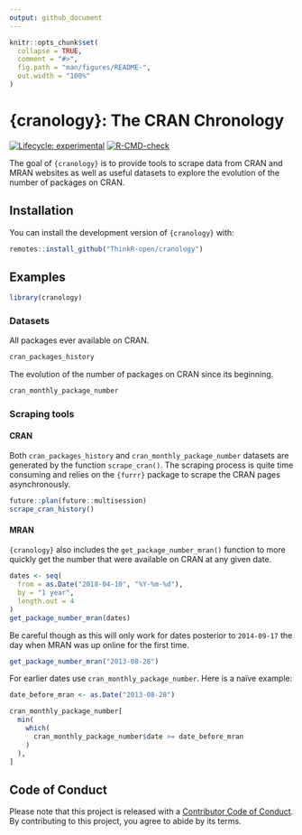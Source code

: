 ```yaml
---
output: github_document
---
```


<!-- README.md is generated from README.Rmd. Please edit that file -->

```r
knitr::opts_chunk$set(
  collapse = TRUE,
  comment = "#>",
  fig.path = "man/figures/README-",
  out.width = "100%"
)
```

# {cranology}: The CRAN Chronology

<!-- badges: start -->
[![Lifecycle: experimental](https://img.shields.io/badge/lifecycle-experimental-orange.svg)](https://lifecycle.r-lib.org/articles/stages.html#experimental)
[![R-CMD-check](https://github.com/ThinkR-open/cranology/actions/workflows/R-CMD-check.yaml/badge.svg)](https://github.com/ThinkR-open/cranology/actions/workflows/R-CMD-check.yaml)
<!-- badges: end -->

The goal of `{cranology}` is to provide tools to scrape data from CRAN and MRAN websites as well 
as useful datasets to explore the evolution of the number of packages on CRAN.

## Installation

You can install the development version of `{cranology}` with:

``` r
remotes::install_github("ThinkR-open/cranology")
```

## Examples

```r
library(cranology)
```

### Datasets

All packages ever available on CRAN.

```r
cran_packages_history
```

The evolution of the number of packages on CRAN since its beginning.

```r
cran_monthly_package_number
```


### Scraping tools

#### CRAN

Both `cran_packages_history` and `cran_monthly_package_number` datasets are generated
by the function `scrape_cran()`. The scraping process is quite time consuming and
relies on the `{furrr}` package to scrape the CRAN pages asynchronously. 

```r
future::plan(future::multisession)
scrape_cran_history()
```


#### MRAN

`{cranology}` also includes the `get_package_number_mran()` function to more quickly
get the number that were available on CRAN at any given date.

```r
dates <- seq(
  from = as.Date("2018-04-10", "%Y-%m-%d"), 
  by = "1 year", 
  length.out = 4
)
get_package_number_mran(dates)
```

Be careful though as this will only work for dates posterior to `2014-09-17` the day when MRAN 
was up online for the first time.

```r
get_package_number_mran("2013-08-28")
```

For earlier dates use `cran_monthly_package_number`. Here is a naïve example:

```r
date_before_mran <- as.Date("2013-08-28")

cran_monthly_package_number[
  min(
    which(
      cran_monthly_package_number$date >= date_before_mran
    )
  ), 
]
```


## Code of Conduct

Please note that this project is released with a [Contributor Code of Conduct](https://contributor-covenant.org/version/2/0/CODE_OF_CONDUCT.html). By contributing to this project, you agree to abide by its terms.
